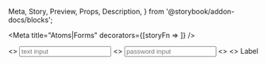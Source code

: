   Meta,
  Story,
  Preview,
  Props,
  Description,
} from '@storybook/addon-docs/blocks';

<Meta
  title="Atoms|Forms"
  decorators={[storyFn => <StorybookTheme storyFn={storyFn} />]}
/>

<Preview withToolbar isColumn>
  <Story name="Text Input">
    <>
      <Box sx={{ fontFamily: 'roboto' }} as="form">
        <Input name="text-input" placeholder="text input" />
      </Box>
    </>
  </Story>
  <Story name="Password Input">
    <>
      <Box sx={{ fontFamily: 'roboto' }} as="form">
        <Input
          type="password"
          name="password-input"
          placeholder="password input"
        />
      </Box>
    </>
  </Story>
  <Story name="Checkbox">
    <>
      <Box sx={{ fontFamily: 'roboto' }} as="form">
        <Checkbox />
      </Box>
    </>
  </Story>
  <Story name="Label">
    <>
      <Box sx={{ fontFamily: 'roboto' }} as="form">
        <Label>Label</Label>
      </Box>
    </>
  </Story>
</Preview>
